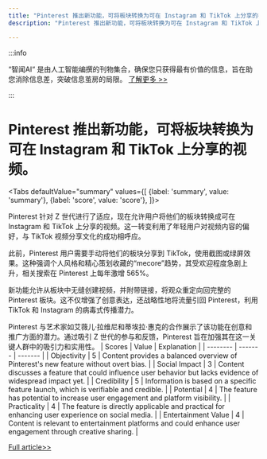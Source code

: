 ```yaml
---
title: "Pinterest 推出新功能，可将板块转换为可在 Instagram 和 TikTok 上分享的视频。"
description: "Pinterest 推出新功能，可将板块转换为可在 Instagram 和 TikTok 上分享的视频。"

---
```



:::info

“智闻AI“ 是由人工智能编撰的刊物集合，确保您只获得最有价值的信息，旨在助您消除信息差，突破信息茧房的局限。  [了解更多 >>](/)

:::

# Pinterest 推出新功能，可将板块转换为可在 Instagram 和 TikTok 上分享的视频。


<Tabs
	defaultValue="summary"
	values={[
	{label: 'summary', value: 'summary'},
	{label: 'score', value: 'score'},
]}>
<TabItem value="summary">


Pinterest 针对 Z 世代进行了适应，现在允许用户将他们的板块转换成可在 Instagram 和 TikTok 上分享的视频。这一转变利用了年轻用户对视频内容的偏好，与 TikTok 视频分享文化的成功相呼应。

此前，Pinterest 用户需要手动将他们的板块分享到 TikTok，使用截图或绿屏效果。这种强调个人风格和精心策划收藏的“mecore”趋势，其受欢迎程度急剧上升，相关搜索在 Pinterest 上每年激增 565%。

新功能允许从板块中无缝创建视频，并附带链接，将观众重定向回完整的 Pinterest 板块。这不仅增强了创意表达，还战略性地将流量引回 Pinterest，利用 TikTok 和 Instagram 的病毒式传播潜力。

Pinterest 与艺术家如艾薇儿·拉维尼和蒂埃拉·惠克的合作展示了该功能在创意和推广方面的潜力。通过吸引 Z 世代的参与和反馈，Pinterest 旨在加强其在这一关键人群中的吸引力和实用性。
</TabItem>
<TabItem value="score">
	| Scores     | Value   | Explanation |
	| -------- | ------- | ------- |
	| Objectivity  | 5    | Content provides a balanced overview of Pinterest's new feature without overt bias.    |
	| Social Impact | 3     | Content discusses a feature that could influence user behavior but lacks evidence of widespread impact yet.    |
	| Credibility    | 5    | Information is based on a specific feature launch, which is verifiable and credible.    |
	| Potential    | 4    | The feature has potential to increase user engagement and platform visibility.    |
	| Practicality    | 4    | The feature is directly applicable and practical for enhancing user experience on social media.    |
	| Entertainment Value    | 4    | Content is relevant to entertainment platforms and could enhance user engagement through creative sharing.    |
</TabItem>
</Tabs>

[Full article>>](https://techcrunch.com/2024/06/25/inspired-by-gen-z-pinterest-users-can-now-turn-boards-into-videos-for-sharing-on-instagram-and-tiktok/)
